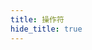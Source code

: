 ```yaml
---
title: 操作符
hide_title: true
---
```



<FeatureIcon src={javascript} title="操作符" />
<LinkList
  data={[
    {
      title: "按位非（~）",
      link: "/docs/javascript/operators/bitwise-not",
      src: javascript,
    },
  ]}
/>
